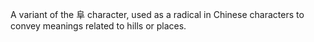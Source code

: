 A variant of the 阜 character, used as a radical in Chinese characters to convey meanings related to hills or places.
